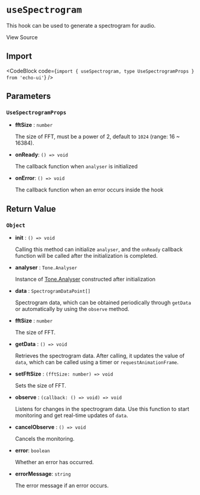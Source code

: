 
# `useSpectrogram`

This hook can be used to generate a spectrogram for audio.

<Link
  href="https://github.com/codeacme17/echo-ui/blob/main/packages/hooks/useSpectrogram.ts"
  target="_blank"
  size="sm"
  className="flex items-center"
>
  <Github className="w-4 h-4" />
  <span className="ml-2">View Source</span>
</Link>

## Import

<CodeBlock code={`import { useSpectrogram, type UseSpectrogramProps } from 'echo-ui'`} />

## Parameters

### `UseSpectrogramProps`

- **fftSize** : `number`

  The size of FFT, must be a power of 2, default to `1024` (range: 16 ~ 16384).

- **onReady**: `() => void`

  The callback function when `analyser` is initialized

- **onError**: `() => void`

  The callback function when an error occurs inside the hook

## Return Value

### `Object`

- **init** : `() => void`

  Calling this method can initialize `analyser`, and the `onReady` callback function will be called after the initialization is completed.

- **analyser** : `Tone.Analyser`

  Instance of [Tone.Analyser](https://tonejs.github.io/docs/14.7.77/Analyser) constructed after initialization

- **data** : `SpectrogramDataPoint[]`

  Spectrogram data, which can be obtained periodically through `getData` or automatically by using the `observe` method.

- **fftSize** : `number`

  The size of FFT.

- **getData** : `() => void`

  Retrieves the spectrogram data. After calling, it updates the value of `data`, which can be called using a timer or `requestAnimationFrame`.

- **setFftSize** : `(fftSize: number) => void`

  Sets the size of FFT.

- **observe** : `(callback: () => void) => void`

  Listens for changes in the spectrogram data. Use this function to start monitoring and get real-time updates of `data`.

- **cancelObserve** : `() => void`

  Cancels the monitoring.

- **error**: `boolean`

  Whether an error has occurred.

- **errorMessage**: `string`

  The error message if an error occurs.
